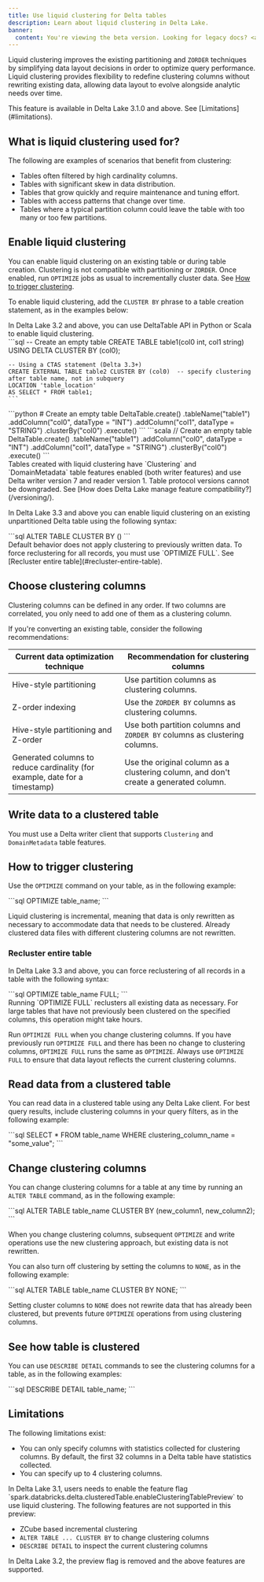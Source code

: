 ```yaml
---
title: Use liquid clustering for Delta tables
description: Learn about liquid clustering in Delta Lake.
banner: 
  content: You're viewing the beta version. Looking for legacy docs? <a href="https://docs.delta.io" target="_blank" rel="noopener">Click here.</a>
---
```



Liquid clustering improves the existing partitioning and `ZORDER` techniques by simplifying data layout decisions in order to optimize query performance. Liquid clustering provides flexibility to redefine clustering columns without rewriting existing data, allowing data layout to evolve alongside analytic needs over time.

<Aside type="note">
  This feature is available in Delta Lake 3.1.0 and above. See
  [Limitations](#limitations).
</Aside>

## What is liquid clustering used for?

The following are examples of scenarios that benefit from clustering:

- Tables often filtered by high cardinality columns.
- Tables with significant skew in data distribution.
- Tables that grow quickly and require maintenance and tuning effort.
- Tables with access patterns that change over time.
- Tables where a typical partition column could leave the table with too many or too few partitions.

## Enable liquid clustering

You can enable liquid clustering on an existing table or during table creation. Clustering is not compatible with partitioning or `ZORDER`. Once enabled, run `OPTIMIZE` jobs as usual to incrementally cluster data. See [How to trigger clustering](#how-to-trigger-clustering).

To enable liquid clustering, add the `CLUSTER BY` phrase to a table creation statement, as in the examples below:

<Aside type="note">
  In Delta Lake 3.2 and above, you can use DeltaTable API in Python or Scala to
  enable liquid clustering.
</Aside>

<Tabs syncKey="code-examples">
  <TabItem label="SQL">
    ```sql
    -- Create an empty table
    CREATE TABLE table1(col0 int, col1 string) USING DELTA CLUSTER BY (col0);

    -- Using a CTAS statement (Delta 3.3+)
    CREATE EXTERNAL TABLE table2 CLUSTER BY (col0)  -- specify clustering after table name, not in subquery
    LOCATION 'table_location'
    AS SELECT * FROM table1;
    ```

  </TabItem>
  <TabItem label="Python">
    ```python
    # Create an empty table
    DeltaTable.create()
      .tableName("table1")
      .addColumn("col0", dataType = "INT")
      .addColumn("col1", dataType = "STRING")
      .clusterBy("col0")
      .execute()
    ```
  </TabItem>
  <TabItem label="Scala">
    ```scala
    // Create an empty table
    DeltaTable.create()
      .tableName("table1")
      .addColumn("col0", dataType = "INT")
      .addColumn("col1", dataType = "STRING")
      .clusterBy("col0")
      .execute()
    ```
  </TabItem>
</Tabs>

<Aside
  type="caution"
  title="Warning"
>
  Tables created with liquid clustering have `Clustering` and `DomainMetadata`
  table features enabled (both writer features) and use Delta writer version 7
  and reader version 1. Table protocol versions cannot be downgraded. See [How
  does Delta Lake manage feature compatibility?](/versioning/).
</Aside>

In Delta Lake 3.3 and above you can enable liquid clustering on an existing unpartitioned Delta table using the following syntax:

<Tabs>
  <TabItem label="SQL">
    ```sql
    ALTER TABLE <table_name>
    CLUSTER BY (<clustering_columns>)
    ```
  </TabItem>
</Tabs>

<Aside
  type="caution"
  title="Important"
>
  Default behavior does not apply clustering to previously written data. To
  force reclustering for all records, you must use `OPTIMIZE FULL`. See
  [Recluster entire table](#recluster-entire-table).
</Aside>

## Choose clustering columns

Clustering columns can be defined in any order. If two columns are correlated, you only need to add one of them as a clustering column.

If you're converting an existing table, consider the following recommendations:

| Current data optimization technique | Recommendation for clustering columns |
| --- | --- |
| Hive-style partitioning | Use partition columns as clustering columns. |
| Z-order indexing | Use the `ZORDER BY` columns as clustering columns. |
| Hive-style partitioning and Z-order | Use both partition columns and `ZORDER BY` columns as clustering columns. |
| Generated columns to reduce cardinality (for example, date for a timestamp) | Use the original column as a clustering column, and don't create a generated column. |

## Write data to a clustered table

You must use a Delta writer client that supports `Clustering` and `DomainMetadata` table features.

## How to trigger clustering

Use the `OPTIMIZE` command on your table, as in the following example:

<Tabs>
  <TabItem label="SQL">```sql OPTIMIZE table_name; ```</TabItem>
</Tabs>

Liquid clustering is incremental, meaning that data is only rewritten as necessary to accommodate data that needs to be clustered. Already clustered data files with different clustering columns are not rewritten.

### Recluster entire table

In Delta Lake 3.3 and above, you can force reclustering of all records in a table with the following syntax:

<Tabs>
  <TabItem label="SQL">```sql OPTIMIZE table_name FULL; ```</TabItem>
</Tabs>

<Aside
  type="caution"
  title="Important"
>
  Running `OPTIMIZE FULL` reclusters all existing data as necessary. For large
  tables that have not previously been clustered on the specified columns, this
  operation might take hours.
</Aside>

Run `OPTIMIZE FULL` when you change clustering columns. If you have previously run `OPTIMIZE FULL` and there has been no change to clustering columns, `OPTIMIZE FULL` runs the same as `OPTIMIZE`. Always use `OPTIMIZE FULL` to ensure that data layout reflects the current clustering columns.

## Read data from a clustered table

You can read data in a clustered table using any Delta Lake client. For best query results, include clustering columns in your query filters, as in the following example:

<Tabs>
  <TabItem label="SQL">
    ```sql SELECT * FROM table_name WHERE clustering_column_name = "some_value";
    ```
  </TabItem>
</Tabs>

## Change clustering columns

You can change clustering columns for a table at any time by running an `ALTER TABLE` command, as in the following example:

<Tabs>
  <TabItem label="SQL">
    ```sql ALTER TABLE table_name CLUSTER BY (new_column1, new_column2); ```
  </TabItem>
</Tabs>

When you change clustering columns, subsequent `OPTIMIZE` and write operations use the new clustering approach, but existing data is not rewritten.

You can also turn off clustering by setting the columns to `NONE`, as in the following example:

<Tabs>
  <TabItem label="SQL">
    ```sql ALTER TABLE table_name CLUSTER BY NONE; ```
  </TabItem>
</Tabs>

Setting cluster columns to `NONE` does not rewrite data that has already been clustered, but prevents future `OPTIMIZE` operations from using clustering columns.

## See how table is clustered

You can use `DESCRIBE DETAIL` commands to see the clustering columns for a table, as in the following examples:

<Tabs>
  <TabItem label="SQL">```sql DESCRIBE DETAIL table_name; ```</TabItem>
</Tabs>

## Limitations

The following limitations exist:

- You can only specify columns with statistics collected for clustering columns. By default, the first 32 columns in a Delta table have statistics collected.
- You can specify up to 4 clustering columns.

<Aside type="caution" title="Important">
In Delta Lake 3.1, users needs to enable the feature flag `spark.databricks.delta.clusteredTable.enableClusteringTablePreview` to use liquid clustering. The following features are not supported in this preview:

- ZCube based incremental clustering
- `ALTER TABLE ... CLUSTER BY` to change clustering columns
- `DESCRIBE DETAIL` to inspect the current clustering columns

In Delta Lake 3.2, the preview flag is removed and the above features are supported.

</Aside>
